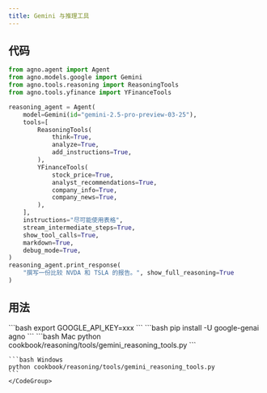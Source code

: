 ```yaml
---
title: Gemini 与推理工具
---
```


## 代码

```python cookbook/reasoning/tools/gemini_reasoning_tools.py
from agno.agent import Agent
from agno.models.google import Gemini
from agno.tools.reasoning import ReasoningTools
from agno.tools.yfinance import YFinanceTools

reasoning_agent = Agent(
    model=Gemini(id="gemini-2.5-pro-preview-03-25"),
    tools=[
        ReasoningTools(
            think=True,
            analyze=True,
            add_instructions=True,
        ),
        YFinanceTools(
            stock_price=True,
            analyst_recommendations=True,
            company_info=True,
            company_news=True,
        ),
    ],
    instructions="尽可能使用表格",
    stream_intermediate_steps=True,
    show_tool_calls=True,
    markdown=True,
    debug_mode=True,
)
reasoning_agent.print_response(
    "撰写一份比较 NVDA 和 TSLA 的报告。", show_full_reasoning=True
)

```

## 用法

<Steps>
  <Snippet file="create-venv-step.mdx" />

  <Step title="设置您的 API 密钥">
    ```bash
    export GOOGLE_API_KEY=xxx
    ```
  </Step>

  <Step title="安装库">
    ```bash
    pip install -U google-genai agno
    ```
  </Step>

  <Step title="运行 Agent">
    <CodeGroup>
    ```bash Mac
    python cookbook/reasoning/tools/gemini_reasoning_tools.py
    ```

    ```bash Windows
    python cookbook/reasoning/tools/gemini_reasoning_tools.py
    ```
    </CodeGroup>
  </Step>
</Steps>